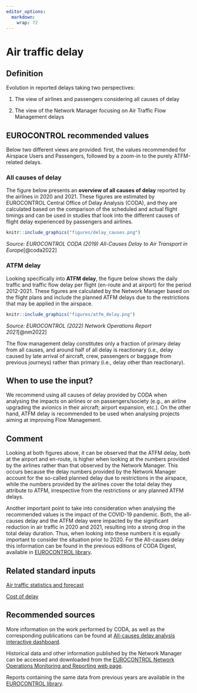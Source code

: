 ```yaml
---
editor_options: 
  markdown: 
    wrap: 72
---
```


# Air traffic delay

## Definition

Evolution in reported delays taking two perspectives:

1.  The view of airlines and passengers considering all causes of delay

2.  The view of the Network Manager focusing on Air Traffic Flow
    Management delays

## EUROCONTROL recommended values

Below two different views are provided: first, the values recommended
for Airspace Users and Passengers, followed by a zoom-in to the purely
ATFM-related delays.

### All causes of delay

The figure below presents an **overview of all causes of delay**
reported by the airlines in 2020 and 2021. These figures are estimated
by EUROCONTROL Central Office of Delay Analysis (CODA), and they are
calculated based on the comparison of the scheduled and actual flight
timings and can be used in studies that look into the different causes
of flight delay experienced by passengers and airlines.

```r
knitr::include_graphics("figures/delay_causes.png")
```

*Source: EUROCONTROL CODA (2019) All-Causes Delay to Air Transport in
Europe*[@coda2022]

### ATFM delay

Looking specifically into **ATFM delay**, the figure below shows the
daily traffic and traffic flow delay per flight (en-route and at
airport) for the period 2012-2021. These figures are calculated by the
Network Manager based on the flight plans and include the planned ATFM
delays due to the restrictions that may be applied in the airspace.

```r
knitr::include_graphics("figures/atfm_delay.png")
```

*Source: EUROCONTROL (2022) Network Operations Report 2021*[@nm2022]

The flow management delay constitutes only a fraction of primary delay
from all causes, and around half of all delay is reactionary (i.e.,
delay caused by late arrival of aircraft, crew, passengers or baggage
from previous journeys) rather than primary (i.e., delay other than
reactionary).

## When to use the input?

We recommend using all causes of delay provided by CODA when analysing
the impacts on airlines or on passengers/society (e.g., an airline
upgrading the avionics in their aircraft; airport expansion, etc.). On
the other hand, ATFM delay is recommended to be used when analysing
projects aiming at improving Flow Management.

## Comment

Looking at both figures above, it can be observed that the ATFM delay,
both at the airport and en-route, is higher when looking at the numbers
provided by the airlines rather than that observed by the Network
Manager. This occurs because the delay numbers provided by the Network
Manager account for the so-called planned delay due to restrictions in
the airspace, while the numbers provided by the airlines cover the total
delay they attribute to ATFM, irrespective from the restrictions or any
planned ATFM delays.

Another important point to take into consideration
when analysing the recommended values is the impact of the COVID-19
pandemic. Both, the all-causes delay and the ATFM delay were impacted by
the significant reduction in air traffic in 2020 and 2021, resulting
into a strong drop in the total delay duration. Thus, when looking into
these numbers it is equally important to consider the situation prior to
2020. For the All-causes delay this information can be found in the
previous editions of CODA Digest, available in [EUROCONTROL
library](https://www.eurocontrol.int/library/search?f%5B0%5D=product%3A805&f%5B1%5D=product%3A805).

## Related standard inputs

[Air traffic statistics and
forecast](#air-traffic-statistics-and-forecasts)

[Cost of delay](#cost_of_delay)

## Recommended sources

More information on the work performed by CODA, as well as the corresponding publications can be found at [All-causes delay analysis interactive dashboard](https://www.eurocontrol.int/dashboard/all-causes-delay-analysis-interactive-dashboard).

Historical data and other information published by the Network Manager can be accessed and downloaded from the [EUROCONTROL Network Operations Monitoring and Reporting web page](https://www.eurocontrol.int/network-performance).

Reports containing the same data from previous years are available in the [EUROCONTROL library](https://www.eurocontrol.int/library).
